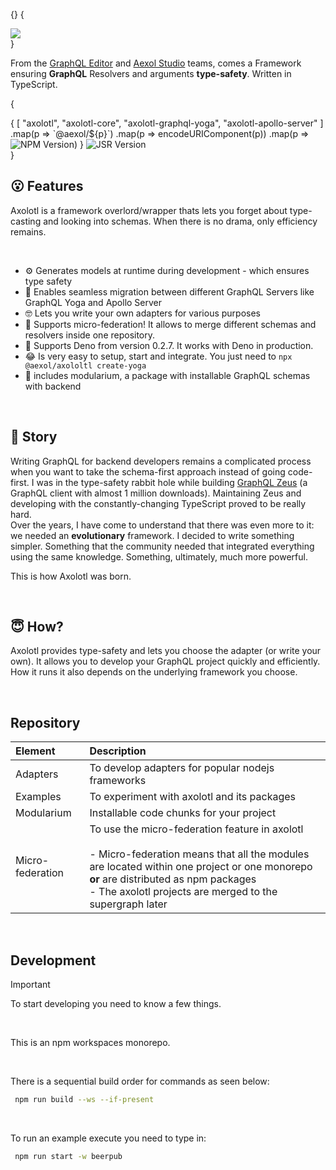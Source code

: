 
{<Home />}
{
  <div className="w-full flex  pt-8">
    <img src="/axolotl-logo.png" className="w-1/2" />
  </div>    
}

From the [GraphQL Editor](https://graphqleditor.com/) and [Aexol Studio](http://aexol.com/) teams, comes a Framework ensuring **GraphQL** Resolvers and arguments **type-safety**. Written in TypeScript.

{
  <div className="w-full flex pt-8 flex-wrap gap-2">
      {
        [
          "axolotl",
          "axolotl-core",
          "axolotl-graphql-yoga",
          "axolotl-apollo-server"
        ]
        .map(p => `@aexol/${p}`)
        .map(p => encodeURIComponent(p))
        .map(p => <img key={p} alt="NPM Version" src={`https://img.shields.io/npm/v/${p}?style=flat-square&logoColor=%23333333&label=${p}&labelColor=%23333333&color=%23eeefee`} />)
      }
      <img alt="JSR Version" src="https://img.shields.io/jsr/v/%40aexol/axolotl-deno-yoga?style=flat-square&logoColor=%23333333&label=axolotl-deno-yoga&labelColor=%23333333&color=%23eeefee"/>
  </div>
}


<br />

## 😮 Features

Axolotl is a framework overlord/wrapper thats lets you forget about type-casting and looking into schemas. When there is no drama, only efficiency remains. 

<br />

- ⚙️ Generates models at runtime during development - which ensures type safety
- 🏃 Enables seamless migration between different GraphQL Servers like GraphQL Yoga and Apollo Server
- 🤓 Lets you write your own adapters for various purposes
- 🐙 Supports micro-federation! It allows to merge different schemas and resolvers inside one repository.
- 🦕 Supports Deno from version 0.2.7. It works with Deno in production.
- 😂 Is very easy to setup, start and integrate. You just need to `npx @aexol/axololtl create-yoga`
- 🦎 includes modularium, a package with installable GraphQL schemas with backend


<br />


## 🤔 Story

Writing GraphQL for backend developers remains a complicated process when you want to take the schema-first approach instead of going code-first. I was in the type-safety rabbit hole while building [GraphQL Zeus](https://github.com/graphql-editor/graphql-zeus) (a GraphQL client with almost 1 million downloads). Maintaining Zeus and developing with the constantly-changing TypeScript proved to be really hard. \
Over the years, I have come to understand that there was even more to it: we needed an **evolutionary** framework. I decided to write something simpler. Something that the community needed that integrated everything using the same knowledge. Something, ultimately, much more powerful.

This is how Axolotl was born.

<br />

## 😇 How?

Axolotl provides type-safety and lets you choose the adapter (or write your own). It allows you to develop your GraphQL project quickly and efficiently. How it runs it also depends on the underlying framework you choose. 

<br />

## Repository


|Element|Description|
|:---|:---| 
| Adapters      | To develop adapters for popular nodejs frameworks | 
| Examples      | To experiment with axolotl and its packages      |
| Modularium      | Installable code chunks for your project      |
| Micro-federation | To use the micro-federation feature in axolotl <br /> <br /> - Micro-federation means that all the modules are located within one project or one monorepo **or** are distributed as npm packages <br /> - The axolotl projects are merged to the supergraph later|

<br />

## Development

>[!IMPORTANT]
>To start developing you need to know a few things.

<br />

This is an npm workspaces monorepo.

<br />

There is a sequential build order for commands as seen below:
```sh
 npm run build --ws --if-present
```

<br />


To run an example execute you need to type in:
```sh
 npm run start -w beerpub
```
